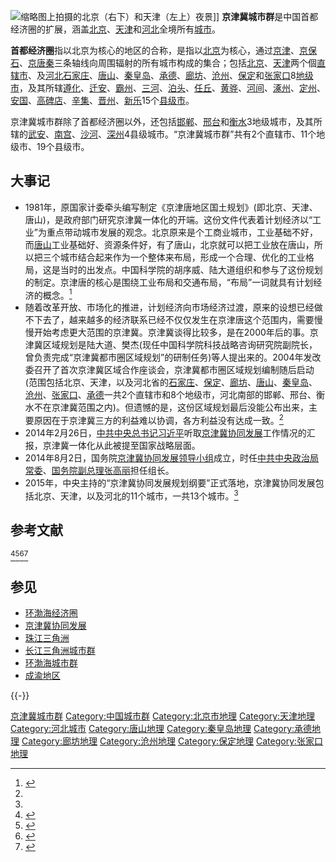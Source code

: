 [[File:Tianjin_and_Beijing_ISS026-E-010155_lrg.jpg|缩略图]]上拍摄的北京（右下）和天津（左上）夜景]]
'''京津冀城市群'''是中国首都经济圈的扩展，涵盖[[北京|北京]]、[[天津|天津]]和[[河北|河北]]全境所有[[城市|城市]]。

'''首都经济圈'''指以北京为核心的地区的合称，是指以[[北京|北京]]为核心，通过[[北京|京]][[天津|津]]、[[北京|京]][[保定|保]][[石家庄|石]]、[[北京|京]][[唐山|唐]][[秦皇岛|秦]]三条轴线向周围辐射的所有城市构成的集合；包括[[北京|北京]]、[[天津|天津]]两个個[[直辖市|直辖市]]、及[[河北省|河北]][[石家庄市|石家庄]]、[[唐山市|唐山]]、[[秦皇岛市|秦皇岛]]、[[承德市|承德]]、[[廊坊市|廊坊]]、[[沧州市|沧州]]、[[保定市|保定]]和[[张家口市|张家口]]8[[地级市|地级市]]，及其所辖[[遵化市|遵化]]、[[迁安市|迁安]]、[[霸州市|霸州]]、[[三河市|三河]]、[[泊头市|泊头]]、[[任丘市|任丘]]、[[黄骅市|黄骅]]、[[河间市|河间]]、[[涿州市|涿州]]、[[定州市|定州]]、[[安国市|安国]]、[[高碑店市|高碑店]]、[[辛集市|辛集]]、[[晋州市_(中华人民共和国)|晋州]]、[[新乐市|新乐]]15个[[县级市|县级市]]。

京津冀城市群除了首都经济圈以外，还包括[[邯郸市|邯郸]]、[[邢台市|邢台]]和[[衡水市|衡水]]3地级城市，及其所辖的[[武安市|武安]]、[[南宫市|南宫]]、[[沙河市|沙河]]、[[深州市|深州]]4县级城市。“京津冀城市群”共有2个直辖市、11个地级市、19个县级市。

== 大事记 ==
* 1981年，原国家计委牵头编写制定《京津唐地区国土规划》(即北京、天津、唐山)，是政府部门研究京津冀一体化的开端。这份文件代表着计划经济以“工业”为重点带动城市发展的观念。北京原来是个工商业城市，工业基础不好，而[[唐山市|唐山]]工业基础好、资源条件好，有了唐山，北京就可以把工业放在唐山，所以把三个城市结合起来作为一个整体来布局，形成一个合理、优化的工业格局，这是当时的出发点。中国科学院的胡序威、陆大道组织和参与了这份规划的制定。京津唐的核心是围绕工业布局和交通布局，“布局”一词就具有计划经济的概念。<ref name=":0">{{Cite web|title=石敏俊：如何破解京津冀迷局|url=http://magazine.caijing.com.cn/20190603/4593302.shtml|accessdate=|author=|date=2019-06-03|format=|publisher=财经网|language=}}</ref>
* 随着改革开放、市场化的推进，计划经济向市场经济过渡，原来的设想已经做不下去了，越来越多的经济联系已经不仅仅发生在京津唐这个范围内，需要慢慢开始考虑更大范围的京津冀。京津冀谈得比较多，是在2000年后的事。京津冀区域规划是陆大道、樊杰(现任中国科学院科技战略咨询研究院副院长，曾负责完成“京津冀都市圈区域规划”的研制任务)等人提出来的。2004年发改委召开了首次京津冀区域合作座谈会，京津冀都市圈区域规划编制随后启动(范围包括北京、天津，以及河北省的[[石家庄市|石家庄]]、[[保定市|保定]]、[[廊坊市|廊坊]]、[[唐山市|唐山]]、[[秦皇岛市|秦皇岛]]、[[沧州市|沧州]]、[[张家口市|张家口]]、[[承德市|承德]]一共2个直辖市和8个地级市，河北南部的邯郸、邢台、衡水不在京津冀范围之内)。但遗憾的是，这份区域规划最后没能公布出来，主要原因在于京津冀三方的利益难以协调，各方利益没有达成一致。<ref name=":0" />
* 2014年2月26日，[[中国共产党中央委员会总书记|中共中央总书记]][[习近平|习近平]]听取[[京津冀协同发展|京津冀协同发展]]工作情况的汇报，京津冀一体化从此被提至国家战略层面。
* 2014年8月2日，国务院[[京津冀协同发展领导小组|京津冀协同发展领导小组]]成立，时任[[中共中央政治局|中共中央政治局]][[中共中央政治局常委|常委]]、[[中华人民共和国国务院副总理|国务院副总理]][[张高丽|张高丽]]担任组长。
* 2015年，中央主持的“京津冀协同发展规划纲要”正式落地，京津冀协同发展包括北京、天津，以及河北的11个城市，一共13个城市。<ref name=":0" />

== 参考文献 ==
<ref>{{Cite web|title=京津冀協同發展 打造首都經濟圈|url=http://bj.people.com.cn/BIG5/25527/361535/|accessdate=2019-02-08|publisher=人民網|archive-date=2021-01-02|archive-url=https://web.archive.org/web/20210102020922/http://bj.people.com.cn/BIG5/25527/361535/|dead-url=no}}</ref><ref>{{Cite web|title=京津冀的难言之隐|url=http://www.xinhuanet.com/fortune/cjzthgjj/59.htm|accessdate=2019-02-08|publisher=新华网|archive-date=2021-02-11|archive-url=https://web.archive.org/web/20210211162227/http://www.xinhuanet.com/fortune/cjzthgjj/59.htm|dead-url=no}}</ref><ref>{{Cite web|title=轨道上的京津冀：北京市民坐＂绿皮车＂河北赶大集|url=http://www.sohu.com/a/124995452_401346|accessdate=2019-08-01|date=2017-01-23|publisher=[[北京电视台新闻频道|北京电视台新闻频道]]|archive-date=2021-02-11|archive-url=https://web.archive.org/web/20210211162211/https://www.sohu.com/a/124995452_401346|dead-url=no}}</ref><ref>{{Cite web|title=一列“绿皮车” 京承两地情|url=http://hbrb.hebnews.cn/pc/paper/c/201902/10/c121637.html|accessdate=2019-08-01|date=2019-02-10|publisher=河北日报|archive-date=2021-02-11|archive-url=https://web.archive.org/web/20210211162236/http://hbrb.hebnews.cn/pc/paper/c/201902/10/c121637.html|dead-url=no}}</ref>
{{Reflist}}

== 参见 ==
* [[环渤海经济圈|环渤海经济圈]]
* [[京津冀协同发展|京津冀协同发展]]
* [[珠江三角洲|珠江三角洲]]
* [[长江三角洲城市群|长江三角洲城市群]]
* [[环渤海经济圈|环渤海城市群]]
* [[成渝地区|成渝地区]]
{{-}}
{{中国经济区}}

[[Category:京津冀城市群|]]
[[Category:中国城市群|Category:中国城市群]]
[[Category:北京市地理|Category:北京市地理]]
[[Category:天津地理|Category:天津地理]]
[[Category:河北城市|Category:河北城市]]
[[Category:唐山地理|Category:唐山地理]]
[[Category:秦皇岛地理|Category:秦皇岛地理]]
[[Category:承德地理|Category:承德地理]]
[[Category:廊坊地理|Category:廊坊地理]]
[[Category:沧州地理|Category:沧州地理]]
[[Category:保定地理|Category:保定地理]]
[[Category:张家口地理|Category:张家口地理]]